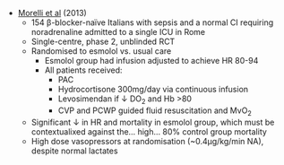 * [Morelli et al](https://jamanetwork.com/journals/jama/fullarticle/1752246) (2013)
	* 154 β-blocker-naïve Italians with sepsis and a normal CI requiring noradrenaline admitted to a single ICU in Rome
	* Single-centre, phase 2, unblinded RCT
	* Randomised to esmolol vs. usual care
		* Esmolol group had infusion adjusted to achieve HR 80-94
		* All patients received:
			* PAC
			* Hydrocortisone 300mg/day via continuous infusion
			* Levosimendan if ↓ DO~2~ and Hb >80
			* CVP and PCWP guided fluid resuscitation and MvO~2~
	* Significant ↓ in HR and mortality in esmolol group, which must be contextualixed against the... high... 80% control group mortality
	* High dose vasopressors at randomisation (~0.4μg/kg/min NA), despite normal lactates